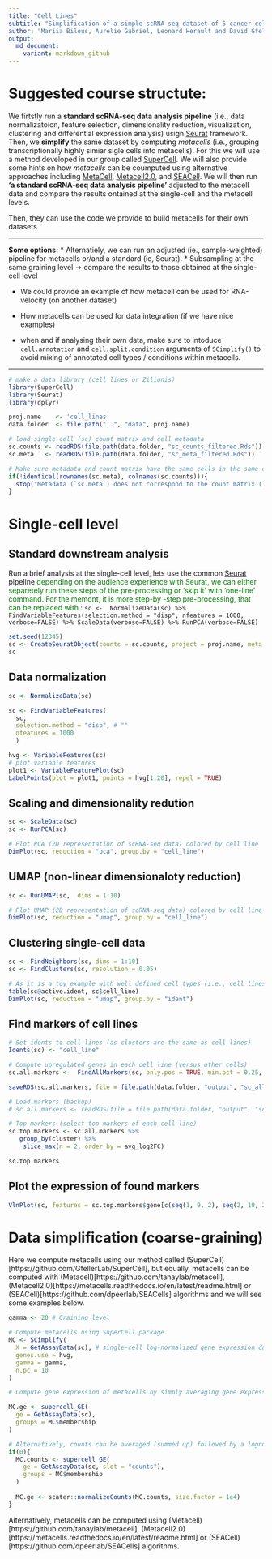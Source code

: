 ```yaml
---
title: "Cell Lines"
subtitle: "Simplification of a simple scRNA-seq dataset of 5 cancer cell lines from (Tian et al., 2019)[https://doi.org/10.1038/s41592-019-0425-8]"
author: "Mariia Bilous, Aurelie Gabriel, Leonard Herault and David Gfeller"
output:
  md_document:
    variant: markdown_github
---
```


# Suggested course structute:
We firtstly run a **standard scRNA-seq data analysis pipeline** (i.e., data normalizatoion, feature selection, dimensionality reduction, visualization, clustering and differential expression analysis) usign [Seurat](https://satijalab.org/seurat/index.html) framework. Then, we **simplify** the same dataset by computing *metacells* (i.e., grouping transcriptionally highly simiar sigle cells into metacells). For this we will use a method developed in our group called [SuperCell](https://github.com/GfellerLab/SuperCell). We will also provide some hints on how *metacells* can be coumputed using alternative approaches including [MetaCell](https://github.com/tanaylab/metacell), [Metacell2.0](https://metacells.readthedocs.io/en/latest/readme.html), and [SEACell](https://github.com/dpeerlab/SEACells). We will then run **'a standard scRNA-seq data analysis pipeline'** adjusted to the metacell data and compare the results ontained at the single-cell and the metacell levels. 

Then, they can use the code we provide to build metacells for their own datasets 

***
**Some options:**
* Alternatiely, we can run an adjusted (ie., sample-weighted) pipeline for metacells or/and a standard (ie, Seurat).
* Subsampling at the same graining level -> compare the results to those obtained at the single-cell level

* We could provide an example of how metacell can be used for RNA-velocity (on another dataset)
* How metacells can be used for data integration (if we have nice examples)

* when and if analysing their own data, make sure to intoduce `cell.annotation` and `cell.split.condition` arguments of `SCimplify()` to avoid mixing of annotated cell types / conditions  within metacells. 

***

```r
# make a data library (cell lines or Zilionis)
library(SuperCell)
library(Seurat)
library(dplyr)
```

```r
proj.name    <- 'cell_lines'
data.folder  <- file.path("..", "data", proj.name)

# load single-cell (sc) count matrix and cell metadata 
sc.counts <- readRDS(file.path(data.folder, "sc_counts_filtered.Rds"))
sc.meta   <- readRDS(file.path(data.folder, "sc_meta_filtered.Rds"))

# Make sure metadata and count matrix have the same cells in the same order
if(!identical(rownames(sc.meta), colnames(sc.counts))){
  stop("Metadata (`sc.meta`) does not correspond to the count matrix (`sc.counts`)")
}
```

# Single-cell level
## Standard downstream analysis  
Run a brief analysis at the single-cell level, lets use the common [Seurat](https://satijalab.org/seurat/index.html) pipeline
<span style="color: green;"> depending on the audience experience with Seurat, we can either separetely run these steps of the pre-processing or 'skip it' with 'one-line' command. For the memont, it is more step-by -step pre-processing, that can be replaced with : </span> 
`sc <-  NormalizeData(sc) %>% FindVariableFeatures(selection.method = "disp", nfeatures = 1000, verbose=FALSE) %>% ScaleData(verbose=FALSE) %>% RunPCA(verbose=FALSE)`

```r
set.seed(12345)
sc <- CreateSeuratObject(counts = sc.counts, project = proj.name, meta.data = sc.meta)
sc
```

## Data normalization
```r
sc <- NormalizeData(sc)

sc <- FindVariableFeatures(
  sc, 
  selection.method = "disp", # ""
  nfeatures = 1000
  )

hvg <- VariableFeatures(sc)
# plot variable features 
plot1 <- VariableFeaturePlot(sc)
LabelPoints(plot = plot1, points = hvg[1:20], repel = TRUE)
```

## Scaling and dimensionality redution
```r
sc <- ScaleData(sc)
sc <- RunPCA(sc)

# Plot PCA (2D representation of scRNA-seq data) colored by cell line
DimPlot(sc, reduction = "pca", group.by = "cell_line")
```

## UMAP (non-linear dimensionaloty reduction)
```r
sc <- RunUMAP(sc,  dims = 1:10)

# Plot UMAP (2D representation of scRNA-seq data) colored by cell line
DimPlot(sc, reduction = "umap", group.by = "cell_line")
```

## Clustering single-cell data
```r

sc <- FindNeighbors(sc, dims = 1:10)
sc <- FindClusters(sc, resolution = 0.05)

# As it is a toy example with well defined cell types (i.e., cell lines), unsupervised clustering fully recapitulates cell line annotation 
table(sc@active.ident, sc$cell_line)
DimPlot(sc, reduction = "umap", group.by = "ident")

```
## Find markers of cell lines 
```r
# Set idents to cell lines (as clusters are the same as cell lines)
Idents(sc) <- "cell_line"

# Compute upregulated genes in each cell line (versus other cells)
sc.all.markers <-  FindAllMarkers(sc, only.pos = TRUE, min.pct = 0.25, logfc.threshold = 0.25, test.use = "t")

saveRDS(sc.all.markers, file = file.path(data.folder, "output", "sc_all_markers.Rds"))

# Load markers (backup)
# sc.all.markers <- readRDS(file = file.path(data.folder, "output", "sc_all_markers.Rds"))

# Top markers (select top markers of each cell line)
sc.top.markers <- sc.all.markers %>%
   group_by(cluster) %>%
    slice_max(n = 2, order_by = avg_log2FC)

sc.top.markers
```
## Plot the expression of found markers 
```r
VlnPlot(sc, features = sc.top.markers$gene[c(seq(1, 9, 2), seq(2, 10, 2))], ncol = 5, pt.size = 0.0)
```

# Data simplification (coarse-graining)

Here we compute metacells using our method called (SuperCell)[https://github.com/GfellerLab/SuperCell], but equally, metacells can be computed with (Metacell)[https://github.com/tanaylab/metacell], (Metacell2.0)[https://metacells.readthedocs.io/en/latest/readme.html] or (SEACell)[https://github.com/dpeerlab/SEACells] algorithms and we will see some examples below.
```r
gamma <- 20 # Graining level

# Compute metacells using SuperCell package
MC <- SCimplify(
  X = GetAssayData(sc), # single-cell log-normalized gene expression data
  genes.use = hvg, 
  gamma = gamma,
  n.pc = 10
)

# Compute gene expression of metacells by simply averaging gene expression within each metacell

MC.ge <- supercell_GE(
  ge = GetAssayData(sc),
  groups = MC$membership
)

# Alternatively, counts can be averaged (summed up) followed by a lognormalization step (this approach is used in the MetaCell and SEACell algorithms)
if(0){
  MC.counts <- supercell_GE(
    ge = GetAssayData(sc, slot = "counts"),
    groups = MC$membership
  )
  
  MC.ge <- scater::normalizeCounts(MC.counts, size.factor = 1e4)
}
```

Alternatively, metacells can be computed using (Metacell)[https://github.com/tanaylab/metacell], (Metacell2.0)[https://metacells.readthedocs.io/en/latest/readme.html] or (SEACell)[https://github.com/dpeerlab/SEACells] algorithms. 


